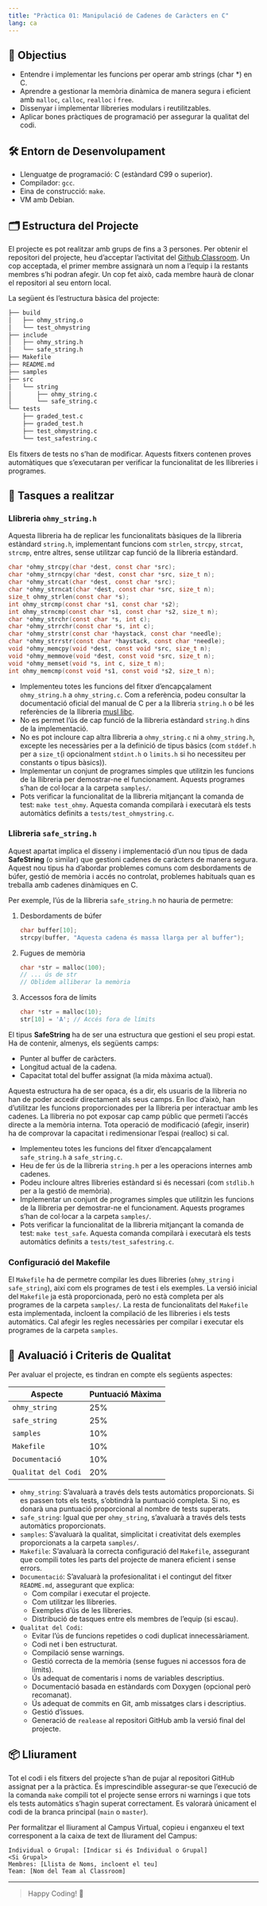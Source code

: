 ```yaml
---
title: "Pràctica 01: Manipulació de Cadenes de Caràcters en C"
lang: ca
---
```


## 🎯 Objectius

- Entendre i implementar les funcions  per operar amb strings (char *) en C.
- Aprendre a gestionar la memòria dinàmica de manera segura i eficient amb `malloc`, `calloc`, `realloc` i `free`.
- Dissenyar i implementar llibreries modulars i reutilitzables.
- Aplicar bones pràctiques de programació per assegurar la qualitat del codi.

## 🛠️ Entorn de Desenvolupament

- Llenguatge de programació: C (estàndard C99 o superior).
- Compilador: `gcc`.
- Eina de construcció: `make`.
- VM amb Debian.

## 🗂️ Estructura del Projecte

El projecte es pot realitzar amb grups de fins a 3 persones. Per obtenir el repositori del projecte, heu d'acceptar l'activitat del [Github Classroom](https://classroom.github.com/a/XZA9JXsb). Un cop acceptada, el primer membre assignarà un nom a l'equip i la restants membres s'hi podran afegir. Un cop fet això, cada membre haurà de clonar el repositori al seu entorn local.

La següent és l'estructura bàsica del projecte:

```bash
├── build            
│   ├── ohmy_string.o
│   └── test_ohmystring
├── include           
│   ├── ohmy_string.h
│   └── safe_string.h
├── Makefile          
├── README.md         
├── samples           
├── src               
│   └── string
│       ├── ohmy_string.c
│       └── safe_string.c
└── tests             
    ├── graded_test.c
    ├── graded_test.h
    ├── test_ohmystring.c
    └── test_safestring.c
```

:::{.callout-important title="No modifiqueu els fitxers de tests"}
Els fitxers de tests no s'han de modificar. Aquests fitxers contenen proves automàtiques que s'executaran per verificar la funcionalitat de les llibreries i programes.
:::

## 📜 Tasques a realitzar

### Llibreria `ohmy_string.h`

Aquesta llibreria ha de replicar les funcionalitats bàsiques de la llibreria estàndard `string.h`, implementant funcions com `strlen`, `strcpy`, `strcat`, `strcmp`, entre altres, sense utilitzar cap funció de la llibreria estàndard. 

```c 
char *ohmy_strcpy(char *dest, const char *src);
char *ohmy_strncpy(char *dest, const char *src, size_t n);
char *ohmy_strcat(char *dest, const char *src);
char *ohmy_strncat(char *dest, const char *src, size_t n);
size_t ohmy_strlen(const char *s);
int ohmy_strcmp(const char *s1, const char *s2);
int ohmy_strncmp(const char *s1, const char *s2, size_t n);
char *ohmy_strchr(const char *s, int c);
char *ohmy_strrchr(const char *s, int c);
char *ohmy_strstr(const char *haystack, const char *needle);
char *ohmy_strrstr(const char *haystack, const char *needle);
void *ohmy_memcpy(void *dest, const void *src, size_t n);
void *ohmy_memmove(void *dest, const void *src, size_t n);
void *ohmy_memset(void *s, int c, size_t n);
int ohmy_memcmp(const void *s1, const void *s2, size_t n);
```

- Implementeu totes les funcions del fitxer d'encapçalament `ohmy_string.h` a `ohmy_string.c`. Com a referència, podeu consultar la documentació oficial del manual de C per a la llibreria `string.h` o bé les referències de la llibreria [musl libc](https://elixir.bootlin.com/musl/v1.2.5/source/src/string).
- No es permet l'ús de cap funció de la llibreria estàndard `string.h` dins de la implementació.
- No es pot incloure cap altra llibreria a `ohmy_string.c` ni a `ohmy_string.h`, excepte les necessàries per a la definició de tipus bàsics (com `stddef.h` per a `size_t`(i opcionalment `stdint.h` o `limits.h` si ho necessiteu per constants o tipus bàsics)).
- Implementar un conjunt de programes simples que utilitzin les funcions de la llibreria per demostrar-ne el funcionament. Aquests programes s'han de col·locar a la carpeta `samples/`.
- Pots verificar la funcionalitat de la llibreria mitjançant la comanda de test: `make test_ohmy`. Aquesta comanda compilarà i executarà els tests automàtics definits a `tests/test_ohmystring.c`. 

### Llibreria `safe_string.h`

Aquest apartat implica el disseny i implementació d'un nou tipus de dada **SafeString** (o similar) que gestioni cadenes de caràcters de manera segura. Aquest nou tipus ha d'abordar problemes comuns com desbordaments de búfer, gestió de memòria i accés no controlat, problemes habituals quan es treballa amb cadenes dinàmiques en C.

Per exemple, l'ús de la llibreria `safe_string.h` no hauria de permetre:

1. Desbordaments de búfer

    ```c
    char buffer[10];
    strcpy(buffer, "Aquesta cadena és massa llarga per al buffer");
    ```

2. Fugues de memòria

    ```c
    char *str = malloc(100);
    // ... ús de str
    // Oblidem alliberar la memòria
    ```

3. Accessos fora de límits

    ```c
    char *str = malloc(10);
    str[10] = 'A'; // Accés fora de límits
    ```

El tipus **SafeString** ha de ser una estructura que gestioni el seu propi estat. Ha de contenir, almenys, els següents camps:

- Punter al buffer de caràcters.
- Longitud actual de la cadena.
- Capacitat total del buffer assignat (la mida màxima actual).

Aquesta estructura ha de ser opaca, és a dir, els usuaris de la llibreria no han de poder accedir directament als seus camps. En lloc d'això, han d'utilitzar les funcions proporcionades per la llibreria per interactuar amb les cadenes. La llibreria no pot exposar cap camp públic que permeti l'accés directe a la memòria interna. Tota operació de modificació (afegir, inserir) ha de comprovar la capacitat i redimensionar l'espai (realloc) si cal.


- Implementeu totes les funcions del fitxer d'encapçalament `safe_string.h` a `safe_string.c`.
- Heu de fer ús de la llibreria `string.h` per a les operacions internes amb cadenes.
- Podeu incloure altres llibreries estàndard si és necessari (com `stdlib.h` per a la gestió de memòria).
- Implementar un conjunt de programes simples que utilitzin les funcions de la llibreria per demostrar-ne el funcionament. Aquests programes s'han de col·locar a la carpeta `samples/`.
- Pots verificar la funcionalitat de la llibreria mitjançant la comanda de test: `make test_safe`. Aquesta comanda compilarà i executarà els tests automàtics definits a `tests/test_safestring.c`.


### Configuració del Makefile

El `Makefile` ha de permetre compilar les dues llibreries (`ohmy_string` i `safe_string`), així com els programes de test i els exemples. La versió inicial del `Makefile` ja està proporcionada, però no està completa per als programes de la carpeta `samples/`. La resta de funcionalitats del `Makefile` esta implementada, incloent la compilació de les llibreries i els tests automàtics. Cal afegir les regles necessàries per compilar i executar els programes de la carpeta `samples`.


## 💯 Avaluació i Criteris de Qualitat

Per avaluar el projecte, es tindran en compte els següents aspectes:

| Aspecte                        | Puntuació Màxima |
|--------------------------------|------------------|
| `ohmy_string`                  | 25%              |
| `safe_string`                  | 25%              |
| `samples`                      | 10%              |
| `Makefile`                     | 10%              |
| `Documentació`                 | 10%              |
| `Qualitat del Codi`            | 20%              |

- `ohmy_string`: S'avaluarà a través dels tests automàtics proporcionats. Si es passen tots els tests, s'obtindrà la puntuació completa. Si no, es donarà una puntuació proporcional al nombre de tests superats.
- `safe_string`: Igual que per `ohmy_string`, s'avaluarà a través dels tests automàtics proporcionats.
- `samples`: S'avaluarà la qualitat, simplicitat i creativitat dels exemples proporcionats a la carpeta `samples/`.
- `Makefile`: S'avaluarà la correcta configuració del `Makefile`, assegurant que compili totes les parts del projecte de manera eficient i sense errors.
- `Documentació`: S'avaluarà la profesionalitat i el contingut del fitxer `README.md`, assegurant que explica:
  -  Com compilar i executar el projecte.
  -  Com utilitzar les llibreries.
  -  Exemples d'ús de les llibreries.
  -  Distribució de tasques entre els membres de l'equip (si escau).
- `Qualitat del Codi`: 
  - Evitar l'ús de funcions repetides o codi duplicat innecessàriament.
  - Codi net i ben estructurat.
  - Compilació sense warnings.
  - Gestió correcta de la memòria (sense fugues ni accessos fora de límits).
  - Ús adequat de comentaris i noms de variables descriptius.
  - Documentació basada en estàndards com Doxygen (opcional però recomanat).
  - Ús adequat de commits en Git, amb missatges clars i descriptius.
  - Gestió d'issues.
  - Generació de `realease` al repositori GitHub amb la versió final del projecte.


## 📦 Lliurament

Tot el codi i els fitxers del projecte s'han de pujar al repositori GitHub assignat per a la pràctica. És imprescindible assegurar-se que l'execució de la comanda `make` compili tot el projecte sense errors ni warnings i que tots els tests automàtics s'hagin superat correctament. Es valorarà únicament el codi de la branca principal (`main` o `master`). 

Per formalitzar el lliurament al Campus Virtual, copieu i enganxeu el text corresponent a la caixa de text de lliurament del Campus:

```text
Individual o Grupal: [Indicar si és Individual o Grupal]
<Si Grupal>
Membres: [Llista de Noms, incloent el teu]
Team: [Nom del Team al Classroom]
```

---
> Happy Coding! 🚀


 



